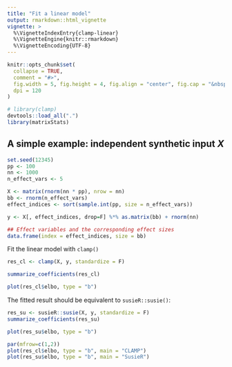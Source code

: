 ```yaml
---
title: "Fit a linear model"
output: rmarkdown::html_vignette
vignette: >
  %\VignetteIndexEntry{clamp-linear}
  %\VignetteEngine{knitr::rmarkdown}
  %\VignetteEncoding{UTF-8}
---
```


```r
knitr::opts_chunk$set(
  collapse = TRUE,
  comment = "#>",
  fig.width = 5, fig.height = 4, fig.align = "center", fig.cap = "&nbsp;", 
  dpi = 120
)
```

```r
# library(clamp)
devtools::load_all(".")
library(matrixStats)
```

## A simple example: independent synthetic input $X$

```r
set.seed(12345)
pp <- 100
nn <- 1000
n_effect_vars <- 5

X <- matrix(rnorm(nn * pp), nrow = nn)
bb <- rnorm(n_effect_vars) 
effect_indices <- sort(sample.int(pp, size = n_effect_vars))

y <- X[, effect_indices, drop=F] %*% as.matrix(bb) + rnorm(nn)
```

```r
## Effect variables and the corresponding effect sizes
data.frame(index = effect_indices, size = bb)
```

Fit the linear model with `clamp()`

```r
res_cl <- clamp(X, y, standardize = F)
```

```r
summarize_coefficients(res_cl)
```

```r
plot(res_cl$elbo, type = "b")
```


The fitted result should be equivalent to `susieR::susie()`: 

```r
res_su <- susieR::susie(X, y, standardize = F)
summarize_coefficients(res_su)
```

```r
plot(res_su$elbo, type = "b")
```


```r
par(mfrow=c(1,2))
plot(res_cl$elbo, type = "b", main = "CLAMP")
plot(res_su$elbo, type = "b", main = "SusieR")
```
